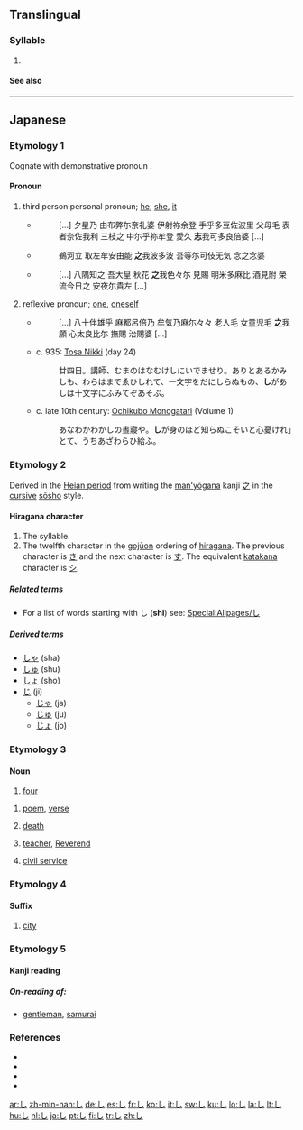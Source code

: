 {{wikipedia|Shi (kana)}}
{{also|じ|レ}}
==Translingual==

===Syllable===
{{mul-syllable|sc=Hira|sort=し}}

# {{mul-hiradef|さ|い}}

====See also====
{{mul-script}}
----

==Japanese==
{{stroke order|strokes=1}}

===Etymology 1===
Cognate with demonstrative pronoun {{term|そ|so}}.

====Pronoun====
{{ja-pos|h|pronoun|rom=shi}}

# third person personal pronoun; [[he]], [[she]], [[it]]
#* {{RQ:Man'yōshū|5|904}}
#*: [...] 夕星乃 由布弊尓奈礼婆 伊射祢余登 手乎多豆佐波里 父母毛 表者奈佐我利 三枝之 中尓乎祢牟登 愛久 '''志'''我可多良倍婆 [...]
#* {{RQ:Man'yōshū|19|4191}}
#*: 鵜河立 取左牟安由能 '''之'''我波多波 吾等尓可伎无気 念之念婆
#* {{RQ:Man'yōshū|19|4254}}
#*: [...] 八隅知之 吾大皇 秋花 '''之'''我色々尓 見賜 明米多麻比 酒見附 榮流今日之 安夜尓貴左 [...]
# reflexive pronoun; [[one]], [[oneself]]
#* {{RQ:Man'yōshū|18|4094}}
#*: [...] 八十伴雄乎 麻都呂倍乃 牟気乃麻尓々々 老人毛 女童児毛 '''之'''我願 心太良比尓 撫賜 治賜婆 [...]
#* c. 935: [[w:Tosa Nikki|Tosa Nikki]] (day 24)
#*: 廿四日。講師、むまのはなむけしにいでませり。ありとあるかみしも、わらはまでゑひしれて、一文字をだにしらぬもの、'''し'''があしは十文字にふみてぞあそぶ。
#* c. late 10th century: [[w:Ochikubo Monogatari|Ochikubo Monogatari]] (Volume 1)
#*: あなわかわかしの晝寢や。'''し'''が身のほど知らぬこそいと心憂けれ」とて、うちあざわらひ給ふ。

===Etymology 2===
Derived in the [[w:Heian period|Heian period]] from writing the [[man'yōgana]] kanji [[之]] in the [[cursive]] [[sōsho]] style.

====Hiragana character====
{{ja-kana|rom=shi}}

# The {{IPAchar|/shi/}} syllable.
# The twelfth character in the [[gojūon]] ordering of [[hiragana]]. The previous character is [[さ]] and the next character is [[す]]. The equivalent [[katakana]] character is [[シ]].

=====Related terms=====
* For a list of words starting with し ('''shi''') see: [[Special:Allpages/し]]

=====Derived terms=====
* [[しゃ]] (sha)
* [[しゅ]] (shu)
* [[しょ]] (sho)
* [[じ]] (ji)
** [[じゃ]] (ja)
** [[じゅ]] (ju)
** [[じょ]] (jo)

===Etymology 3===

====Noun====
{{ja-noun|h|rom=shi}}

# {{ja-def|四}} [[four]]
<!-- # {{ja-def|疵瑕}} (しか, shika) [[blemish]], [[flaw]], [[defect]] -->
# {{ja-def|詩}} [[poem]], [[verse]]
# {{ja-def|死}} [[death]]
# {{ja-def|師}} [[teacher]], [[Reverend]]
# {{ja-def|仕}} [[civil service]]

===Etymology 4===

====Suffix====
{{ja-pos|h|suffix|rom=shi}}

# {{ja-def|市}} [[city]]

===Etymology 5===

====Kanji reading====
{{ja-kanjireading|rom=shi}}

=====On-reading of:=====
* {{ja-def|士}} [[gentleman]], [[samurai]]

===References===
* {{reference-book
  | last = Fujii
  | first = Sadakazu
  | coauthors = Keiji Inaga
  | title = Shin Nihon Koten Bungaku Taikei 18: [[w:Ochikubo Monogatari|Ochikubo Monogatari]], [[w:Sumiyoshi Monogatari|Sumiyoshi Monogatari]]
  | publisher = [[w:Iwanami Shoten Publishing|Iwanami Shoten]]
  | date = 1989
  | location = [[w:Tōkyō|Tōkyō]]
  | language = Japanese
  | id = ISBN 4-00-240018-2
  }}
* {{reference-book
  | last = Hasegawa
  | first = Masaharu
  | coauthors = Yūichirō Imanishi, Hiroshi Itō, Hiroshi Yoshioka
  | title = Shin Nihon Koten Bungaku Taikei 24: Tosa Nikki, Kagerō Nikki, Murasaki Shikibu Nikki, Sarashina Nikki 
  | publisher = [[w:Iwanami Shoten Publishing|Iwanami Shoten]]
  | date = 1989
  | location = [[w:Tōkyō|Tōkyō]]
  | language = Japanese
  | id = ISBN 4-00-240024-7
  }}
* {{R:Man'yōshū 1}}
* {{R:Man'yōshū 4}}

[[ar:し]]
[[zh-min-nan:し]]
[[de:し]]
[[es:し]]
[[fr:し]]
[[ko:し]]
[[it:し]]
[[sw:し]]
[[ku:し]]
[[lo:し]]
[[la:し]]
[[lt:し]]
[[hu:し]]
[[nl:し]]
[[ja:し]]
[[pt:し]]
[[fi:し]]
[[tr:し]]
[[zh:し]]